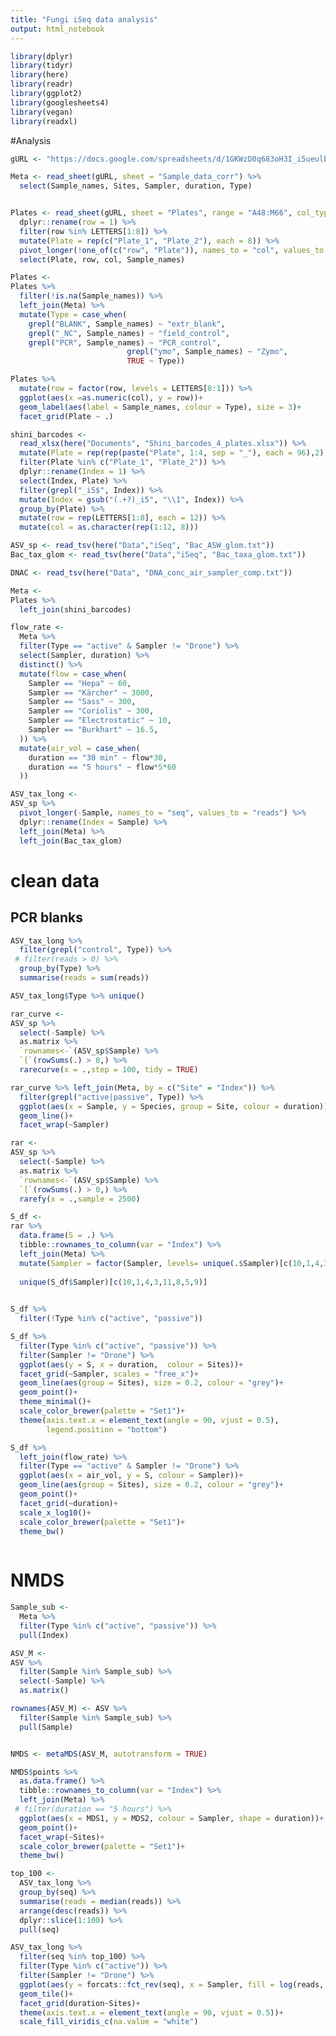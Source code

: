 ```yaml
---
title: "Fungi iSeq data analysis"
output: html_notebook
---
```


```r
library(dplyr)
library(tidyr)
library(here)
library(readr)
library(ggplot2)
library(googlesheets4)
library(vegan)
library(readxl)
```

#Analysis
```r
gURL <- "https://docs.google.com/spreadsheets/d/1GKWzD0q683oH3I_i5ueulbf4P4Q-9-a9YPbdyUZyF2A/edit#gid=847966271"

Meta <- read_sheet(gURL, sheet = "Sample_data_corr") %>% 
  select(Sample_names, Sites, Sampler, duration, Type)


Plates <- read_sheet(gURL, sheet = "Plates", range = "A48:M66", col_types = "c") %>% 
  dplyr::rename(row = 1) %>% 
  filter(row %in% LETTERS[1:8]) %>% 
  mutate(Plate = rep(c("Plate_1", "Plate_2"), each = 8)) %>% 
  pivot_longer(!one_of(c("row", "Plate")), names_to = "col", values_to = "Sample_names") %>% 
  select(Plate, row, col, Sample_names)

Plates <- 
Plates %>% 
  filter(!is.na(Sample_names)) %>% 
  left_join(Meta) %>% 
  mutate(Type = case_when(
    grepl("BLANK", Sample_names) ~ "extr_blank",
    grepl("_NC", Sample_names) ~ "field_control",
    grepl("PCR", Sample_names) ~ "PCR_control",
                          grepl("ymo", Sample_names) ~ "Zymo",
                          TRUE ~ Type))
```


```r
Plates %>% 
  mutate(row = factor(row, levels = LETTERS[8:1])) %>% 
  ggplot(aes(x =as.numeric(col), y = row))+
  geom_label(aes(label = Sample_names, colour = Type), size = 3)+
  facet_grid(Plate ~ .)
```

```r
shini_barcodes <- 
  read_xlsx(here("Documents", "Shini_barcodes_4_plates.xlsx")) %>% 
  mutate(Plate = rep(rep(paste("Plate", 1:4, sep = "_"), each = 96),2)) %>% 
  filter(Plate %in% c("Plate_1", "Plate_2")) %>% 
  dplyr::rename(Index = 1) %>% 
  select(Index, Plate) %>% 
  filter(grepl("_i5$", Index)) %>% 
  mutate(Index = gsub("(.+?)_i5", "\\1", Index)) %>% 
  group_by(Plate) %>% 
  mutate(row = rep(LETTERS[1:8], each = 12)) %>% 
  mutate(col = as.character(rep(1:12, 8)))

ASV_sp <- read_tsv(here("Data","iSeq", "Bac_ASW_glom.txt"))
Bac_tax_glom <- read_tsv(here("Data","iSeq", "Bac_taxa_glom.txt"))

DNAC <- read_tsv(here("Data", "DNA_conc_air_sampler_comp.txt"))

```

```r
Meta <- 
Plates %>% 
  left_join(shini_barcodes)
```

```r
flow_rate <- 
  Meta %>% 
  filter(Type == "active" & Sampler != "Drone") %>% 
  select(Sampler, duration) %>% 
  distinct() %>% 
  mutate(flow = case_when(
    Sampler == "Hepa" ~ 60,
    Sampler == "Kärcher" ~ 3000,
    Sampler == "Sass" ~ 300,
    Sampler == "Coriolis" ~ 300,
    Sampler == "Electrostatic" ~ 10,
    Sampler == "Burkhart" ~ 16.5,
  )) %>% 
  mutate(air_vol = case_when(
    duration == "30 min" ~ flow*30,
    duration == "5 hours" ~ flow*5*60
  ))
```


```r
ASV_tax_long <- 
ASV_sp %>% 
  pivot_longer(-Sample, names_to = "seq", values_to = "reads") %>% 
  dplyr::rename(Index = Sample) %>% 
  left_join(Meta) %>% 
  left_join(Bac_tax_glom)
```

# clean data

## PCR blanks
```r

ASV_tax_long %>% 
  filter(grepl("control", Type)) %>% 
 # filter(reads > 0) %>% 
  group_by(Type) %>% 
  summarise(reads = sum(reads))

ASV_tax_long$Type %>% unique()
```


```r

rar_curve <- 
ASV_sp %>% 
  select(-Sample) %>% 
  as.matrix %>% 
  `rownames<-`(ASV_sp$Sample) %>% 
  `[`(rowSums(.) > 0,) %>% 
  rarecurve(x = .,step = 100, tidy = TRUE)

rar_curve %>% left_join(Meta, by = c("Site" = "Index")) %>% 
  filter(grepl("active|passive", Type)) %>% 
  ggplot(aes(x = Sample, y = Species, group = Site, colour = duration)) +
  geom_line()+
  facet_wrap(~Sampler)

```




```r
rar <- 
ASV_sp %>% 
  select(-Sample) %>% 
  as.matrix %>% 
  `rownames<-`(ASV_sp$Sample) %>% 
  `[`(rowSums(.) > 0,) %>% 
  rarefy(x = .,sample = 2500) 


```

```r
S_df <- 
rar %>% 
  data.frame(S = .) %>% 
  tibble::rownames_to_column(var = "Index") %>% 
  left_join(Meta) %>% 
  mutate(Sampler = factor(Sampler, levels= unique(.$Sampler)[c(10,1,4,3,11,8,5,9)]))
  
  unique(S_df$Sampler)[c(10,1,4,3,11,8,5,9)]
  
```

```r
S_df %>% 
  filter(!Type %in% c("active", "passive"))
```


```r
S_df %>% 
  filter(Type %in% c("active", "passive")) %>% 
  filter(Sampler != "Drone") %>% 
  ggplot(aes(y = S, x = duration,  colour = Sites))+
  facet_grid(~Sampler, scales = "free_x")+
  geom_line(aes(group = Sites), size = 0.2, colour = "grey")+
  geom_point()+
  theme_minimal()+
  scale_color_brewer(palette = "Set1")+
  theme(axis.text.x = element_text(angle = 90, vjust = 0.5),
        legend.position = "bottom")
```

```r
S_df %>% 
  left_join(flow_rate) %>% 
  filter(Type == "active" & Sampler != "Drone") %>% 
  ggplot(aes(x = air_vol, y = S, colour = Sampler))+
  geom_line(aes(group = Sites), size = 0.2, colour = "grey")+
  geom_point()+
  facet_grid(~duration)+
  scale_x_log10()+
  scale_color_brewer(palette = "Set1")+
  theme_bw()
  

```

# NMDS

```r
Sample_sub <- 
  Meta %>% 
  filter(Type %in% c("active", "passive")) %>% 
  pull(Index)

ASV_M <- 
ASV %>% 
  filter(Sample %in% Sample_sub) %>% 
  select(-Sample) %>% 
  as.matrix()

rownames(ASV_M) <- ASV %>% 
  filter(Sample %in% Sample_sub) %>% 
  pull(Sample)


NMDS <- metaMDS(ASV_M, autotransform = TRUE)

NMDS$points %>% 
  as.data.frame() %>% 
  tibble::rownames_to_column(var = "Index") %>% 
  left_join(Meta) %>% 
 # filter(duration == "5 hours") %>% 
  ggplot(aes(x = MDS1, y = MDS2, colour = Sampler, shape = duration))+
  geom_point()+
  facet_wrap(~Sites)+
  scale_color_brewer(palette = "Set1")+
  theme_bw()
```

```r
top_100 <- 
  ASV_tax_long %>% 
  group_by(seq) %>% 
  summarise(reads = median(reads)) %>% 
  arrange(desc(reads)) %>% 
  dplyr::slice(1:100) %>% 
  pull(seq)

ASV_tax_long %>%
  filter(seq %in% top_100) %>% 
  filter(Type %in% c("active")) %>% 
  filter(Sampler != "Drone") %>% 
  ggplot(aes(y = forcats::fct_rev(seq), x = Sampler, fill = log(reads, 10)))+
  geom_tile()+
  facet_grid(duration~Sites)+
  theme(axis.text.x = element_text(angle = 90, vjust = 0.5))+
  scale_fill_viridis_c(na.value = "white")
  
```

